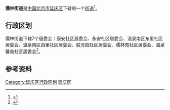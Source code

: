 {{中国乡级行政区
| 行政区全称 = 儒林街道
| 景观照片文件名 =
| 景观照片描述 =
| 汉语拼音 =
| 通用拼音 =
| 注音符號 =
| 其它标音类型1 =
| 其它标音1 =
| 其它标音类型2 =
| 其它标音2 =
| 其它语言类型1 =
| 其它语言地名1 =
| 其它语言类型2 =
| 其它语言地名2 =
| 上级行政区 = [[北京市|北京市]][[延庆区|延庆区]]
| 行政区类别 = [[街道|街道]]
| LowerDivisions =  7个居委会
| 行政区划代码 = 110229003
| 地理坐标 =
| 总面积 = 
| 户籍人口 = 
| 户籍人口年份 =
| 常住人口 = 
| 常住人口年份 =
| 人口密度 =
| 行政区划 = 
| 官方网站 =
| 政府驻地 = 
| 邮政编码 =102100
| 毗邻行政区 =
| 位置图文件名 =
| 位置图描述 =
}}
'''儒林街道'''是[[中华人民共和国|中国]][[北京市|北京市]][[延庆区|延庆区]]下辖的一个[[街道|街道]]<ref>{{Cite web |url=http://www.chinaquhua.cn/beijing/ |title=儒林街道 |accessdate=2011-08-10 |archive-date=2011-08-10 |archive-url=https://web.archive.org/web/20110810192804/http://www.chinaquhua.cn/beijing/ |dead-url=yes }}</ref>。

==行政区划==
儒林街道下辖7个居委会：康安社区居委会、永安社区居委会、温泉南区东里社区居委会、温泉南区西里社区居委会、胜芳园社区居委会、儒林苑社区居委会、温泉馨苑社区居委会<ref>{{Cite web |url=http://www.xzqh.org/html/2009/1016/34.html |title=延庆县行政区划 |accessdate=2011-08-10 |archive-date=2012-03-24 |archive-url=https://web.archive.org/web/20120324225721/http://www.xzqh.org/html/2009/1016/34.html |dead-url=no }}</ref>。

==参考资料==
{{reflist}}

{{北京小作品}}
{{延庆区行政区划}}

[[Category:延庆区行政区划|Category:延庆区行政区划]]
[[Category:北京市乡镇|延庆区]]